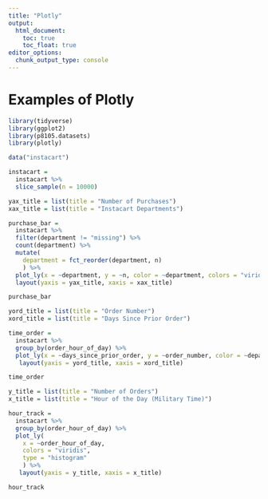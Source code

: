 ```yaml
---
title: "Plotly"
output: 
  html_document:
    toc: true
    toc_float: true
editor_options: 
  chunk_output_type: console
---
```


# Examples of Plotly

```r
library(tidyverse)
library(ggplot2)
library(p8105.datasets)
library(plotly)
```

```r
data("instacart")

instacart = 
  instacart %>% 
  slice_sample(n = 10000)
```


```r
yax_title = list(title = "Number of Purchases")
xax_title = list(title = "Instacart Departments")

purchase_bar = 
  instacart %>%  
  filter(department != "missing") %>% 
  count(department) %>% 
  mutate(
    department = fct_reorder(department, n)
    ) %>% 
  plot_ly(x = ~department, y = ~n, color = ~department, colors = "viridis", type = "bar") %>% 
  layout(yaxis = yax_title, xaxis = xax_title)

purchase_bar
```

```r
yord_title = list(title = "Order Number")
xord_title = list(title = "Days Since Prior Order")

time_order = 
  instacart %>%  
  group_by(order_hour_of_day) %>% 
  plot_ly(x = ~days_since_prior_order, y = ~order_number, color = ~department, colors = "viridis", type = "scatter") %>% 
   layout(yaxis = yord_title, xaxis = xord_title)

time_order
```

```r
y_title = list(title = "Number of Orders")
x_title = list(title = "Hour of the Day (Military Time)")

hour_track = 
  instacart %>%  
  group_by(order_hour_of_day) %>%
  plot_ly(
    x = ~order_hour_of_day, 
    colors = "viridis", 
    type = "histogram"
    ) %>% 
   layout(yaxis = y_title, xaxis = x_title)

hour_track
```

